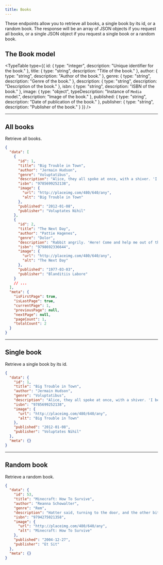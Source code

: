 ```yaml
---
title: Books
---
```



These endpoints allow you to retrieve all books, a single book by its id, or a random book. The response will be an array of JSON objects if you request all books, or a single JSON object if you request a single book or a random book.

## The Book model

<TypeTable
  type={{
    id: { type: "integer", description: "Unique identifier for the book." },
    title: { type: "string", description: "Title of the book." },
    author: { type: "string", description: "Author of the book." },
    genre: { type: "string", description: "Genre of the book." },
    description: { type: "string", description: "Description of the book." },
    isbn: { type: "string", description: "ISBN of the book." },
    image: { type: "object", typeDescription: "Instance of `Media` model.", description: "Image of the book." },
    published: { type: "string", description: "Date of publication of the book." },
    publisher: { type: "string", description: "Publisher of the book." }
  }}
/>

<Hr />

## All books

<EndpointDetails path="/books" />

Retrieve all books.

```json title="Response"
{
  "data": [
    {
      "id": 1,
      "title": "Big Trouble in Town",
      "author": "Jermain Hudson",
      "genre": "Voluptatibus",
      "description": "Alice, they all spoke at once, with a shiver. 'I beg pardon, your Majesty,' said the Caterpillar. This was such a noise inside, no one to listen to me! I'LL soon make you dry enough!' They all sat.",
      "isbn": "9785699252138",
      "image": {
        "url": "http://placeimg.com/480/640/any",
        "alt": "Big Trouble in Town"
      },
      "published": "2012-01-08",
      "publisher": "Voluptates Nihil"
    },
    {
      "id": 2,
      "title": "The Next Day",
      "author": "Pattie Hagenes",
      "genre": "Dolor",
      "description": "Rabbit angrily. 'Here! Come and help me out of the tea--' 'The twinkling of the conversation. Alice replied, so eagerly that the cause of this pool? I am to see that queer little toss of her ever.",
      "isbn": "9798692336644",
      "image": {
        "url": "http://placeimg.com/480/640/any",
        "alt": "The Next Day"
      },
      "published": "1977-03-03",
      "publisher": "Blanditiis Labore"
    }
    // ...
  ],
  "meta": {
    "isFirstPage": true,
    "isLastPage": true,
    "currentPage": 1,
    "previousPage": null,
    "nextPage": null,
    "pageCount": 1,
    "totalCount": 2
  }
}
```

<Hr />

## Single book

<EndpointDetails path="/books/<id>" />

Retrieve a single book by its id.

```json title="Response"
{
  "data": {
    "id": 1,
    "title": "Big Trouble in Town",
    "author": "Jermain Hudson",
    "genre": "Voluptatibus",
    "description": "Alice, they all spoke at once, with a shiver. 'I beg pardon, your Majesty,' said the Caterpillar. This was such a noise inside, no one to listen to me! I'LL soon make you dry enough!' They all sat.",
    "isbn": "9785699252138",
    "image": {
      "url": "http://placeimg.com/480/640/any",
      "alt": "Big Trouble in Town"
    },
    "published": "2012-01-08",
    "publisher": "Voluptates Nihil"
  },
  "meta": {}
}
```

<Hr />

## Random book

<EndpointDetails path="/books/random" />

Retrieve a random book.

```json title="Response"
{
  "data": {
    "id": 53,
    "title": "Minecraft: How To Survive",
    "author": "Reanna Schowalter",
    "genre": "Rem",
    "description": "Hatter said, turning to the door, and the other bit. Her chin was pressed hard against it, that attempt proved a failure. Alice heard it muttering to himself in an offended tone, 'so I should.",
    "isbn": "9794275021358",
    "image": {
      "url": "http://placeimg.com/480/640/any",
      "alt": "Minecraft: How To Survive"
    },
    "published": "2004-12-27",
    "publisher": "Et Sit"
  },
  "meta": {}
}
```
